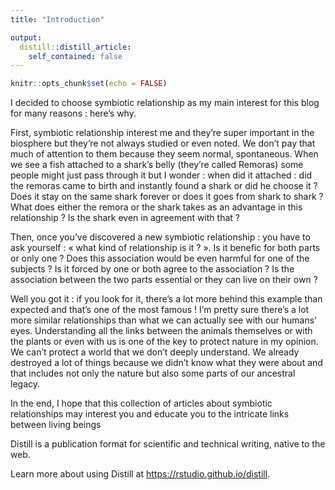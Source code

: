 ```yaml
---
title: "Introduction"

output:
  distill::distill_article:
    self_contained: false
---
```


```r
knitr::opts_chunk$set(echo = FALSE)
```

I decided to choose symbiotic relationship as my main interest for this blog for many reasons : here's why.

First, symbiotic relationship interest me and they're super important in the biosphere but they're not always studied or even noted. We don’t pay that much of attention to them because they seem normal, spontaneous. 
When we see a fish attached to a shark’s belly (they’re called Remoras) some people might just pass through it but I wonder : when did it attached : did the remoras came to birth and instantly found a shark or did he choose it ? Does it stay on the same shark forever or does it goes from shark to shark ? What does either the remora or the shark takes as an advantage in this relationship ? Is the shark even in agreement with that ?

Then, once you’ve discovered a new symbiotic relationship : you have to ask yourself : « what kind of relationship is it ? ». Is it benefic for both parts or only one ? Does this association would be even harmful for one of the subjects ? Is it forced by one or both agree to the association ? Is the association between the two parts essential or they can live on their own ?

Well you got it : if you look for it, there’s a lot more behind this example than expected and that’s one of the most famous !
I’m pretty sure there’s a lot more similar relationships than what we can actually see with our humans’ eyes. Understanding all the links between the animals themselves or with the plants or even with us is one of the key to protect nature in my opinion.
We can’t protect a world that we don’t deeply understand. 
We already destroyed a lot of things because we didn’t know what they were about and that includes not only the nature but also some parts of our ancestral legacy.

In the end, I hope that this collection of articles about symbiotic relationships may interest you and educate you to the intricate links between living beings


Distill is a publication format for scientific and technical writing, native to the web.

Learn more about using Distill at <https://rstudio.github.io/distill>.


